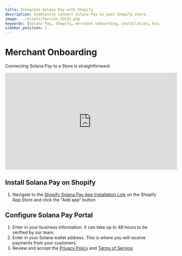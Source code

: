 ```yaml
---
title: Integrate Solana Pay with Shopify
description: Seamlessly connect Solana Pay to your Shopify store.
image: ../assets/favicon-32x32.png
keywords: [Solana Pay, Shopify, merchant onboarding, installation, business setup, wallet configuration]
sidebar_position: 1
---
```


# Merchant Onboarding

Connecting Solana Pay to a Store is straightforward

<iframe
    width="560"
    height="315"
    src="https://www.youtube.com/embed/f1SPM8rpT-A"
    title="YouTube video player"
    frameborder="0"
    allow="accelerometer; autoplay; clipboard-write; encrypted-media; gyroscope; picture-in-picture; web-share"
    allowfullscreen
></iframe>

## Install Solana Pay on Shopify

1. Navigate to the [Shopify Solana Pay App Installation Link](https://apps.shopify.com/solana-pay) on the Shopify App Store and click the “Add app” button.

## Configure Solana Pay Portal

1. Enter in your business information. It can take up to 48 hours to be verified by our team.
2. Enter in your Solana wallet address. This is where you will receive payments from your customers.
3. Review and accept the [Privacy Policy](https://merchant.solanapay.com/privacy) and [Terms of Service](https://merchant.solanapay.com/termsofservice).
